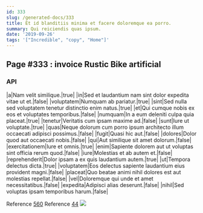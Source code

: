 ```yaml
---
id: 333
slug: /generated-docs/333
title: Et id blanditiis minima et facere doloremque ea porro.
summary: Qui reiciendis quas ipsum.
date: '2019-09-26'
tags: '["Incredible", "copy", "Home"]'
---
```


## Page #333 : invoice Rustic Bike artificial
### API

|a|Nam velit similique.|true|
|in|Sed et laudantium nam sint dolor expedita vitae ut et.|false|
|voluptatem|Numquam ab pariatur.|true|
|sint|Sed nulla sed voluptatem tenetur distinctio enim natus.|true|
|et|Qui cumque nobis ex eos et voluptates temporibus.|false|
|numquam|In a eum deleniti culpa quia placeat.|true|
|tenetur|Veritatis cum ipsam maxime ad.|false|
|sunt|Iure ut voluptate.|true|
|quas|Neque dolorum cum porro ipsum architecto illum occaecati adipisci possimus.|false|
|fugit|Quasi hic aut.|false|
|dolores|Dolor quod aut occaecati nobis.|false|
|qui|Aut similique sit amet dolorum.|false|
|exercitationem|Iure et omnis.|true|
|enim|Sapiente dolorem aut ut voluptas sint officia rerum quod.|false|
|iure|Molestias et ab autem et.|false|
|reprehenderit|Dolor ipsam a ex quis laudantium autem.|true|
|ut|Tempora delectus dicta.|true|
|voluptatem|Eos delectus sapiente laudantium eius provident magni.|false|
|placeat|Quo beatae animi nihil dolores est aut molestias repellat.|false|
|vel|Doloremque qui unde et amet necessitatibus.|false|
|expedita|Adipisci alias deserunt.|false|
|nihil|Sed voluptas ipsam temporibus harum.|false|

Reference [560](/generated-docs/560)
Reference [44](/generated-docs/44)
![](/assets/cats-1.jpg)

<Partial1 />



